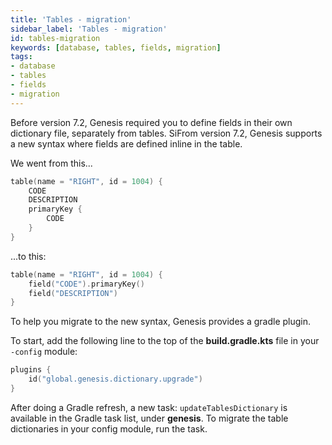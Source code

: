 ```yaml
---
title: 'Tables - migration'
sidebar_label: 'Tables - migration'
id: tables-migration
keywords: [database, tables, fields, migration]
tags:
- database
- tables
- fields
- migration
---
```


Before version 7.2, Genesis required you to define fields in their own dictionary file, separately from tables.
SiFrom version 7.2, Genesis supports a new syntax where fields are defined inline in the table.

We went from this...
```kotlin
table(name = "RIGHT", id = 1004) {
    CODE
    DESCRIPTION
    primaryKey {
        CODE
    }
}
```

...to this:
```kotlin
table(name = "RIGHT", id = 1004) {
    field("CODE").primaryKey()
    field("DESCRIPTION")
}
```

To help you migrate to the new syntax, Genesis provides a gradle plugin.

To start, add the following line to the top of the **build.gradle.kts** file in your `-config` module:

```kotlin
plugins {
    id("global.genesis.dictionary.upgrade")
}
```

After doing a Gradle refresh, a new task: `updateTablesDictionary` is available in the Gradle task list, under **genesis**.
To migrate the table dictionaries in your config module, run the task.
